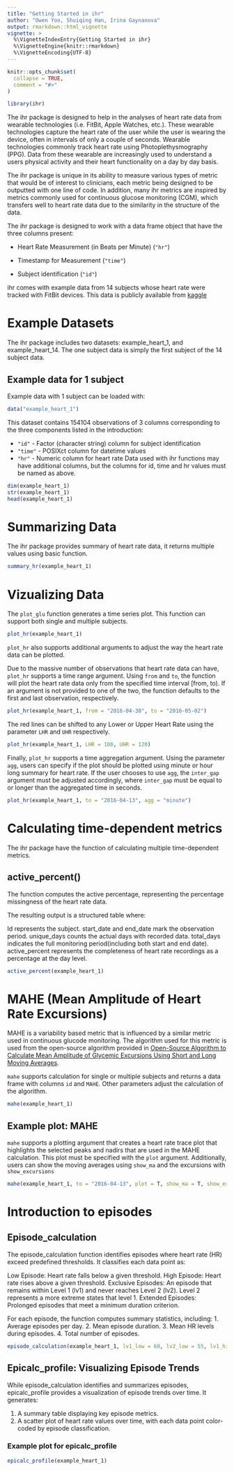 ```yaml
---
title: "Getting Started in ihr"
author: "Owen Yoo, Shuiqing Han, Irina Gaynanova"
output: rmarkdown::html_vignette
vignette: >
  %\VignetteIndexEntry{Getting Started in ihr}
  %\VignetteEngine{knitr::rmarkdown}
  %\VignetteEncoding{UTF-8}
---
```


```r
knitr::opts_chunk$set(
  collapse = TRUE,
  comment = "#>"
)
```

```r
library(ihr)
```

The ihr package is designed to help in the analyses of heart rate data from wearable technologies (i.e. FitBit, Apple Watches, etc.). These wearable technologies capture the heart rate of the user while the user is wearing the device, often in intervals of only a couple of seconds. Wearable technologies commonly track heart rate using Photoplethysmography (PPG). Data from these wearable are increasingly used to understand a users physical activity and their heart functionality on a day by day basis. 

The ihr package is unique in its ability to measure various types of metric that would be of interest to clinicians, each metric being designed to be outputted with one line of code. In addition, many ihr metrics are inspired by metrics commonly used for continuous glucose monitoring (CGM), which transfers well to heart rate  data due to the similarity in the structure of the data.

The ihr package is designed to work with a data frame object that have the three columns present:

* Heart Rate Measurement (in Beats per Minute) (`"hr"`)

* Timestamp for Measurement (`"time"`)

* Subject identification (`"id"`)

ihr comes with example data from 14 subjects whose heart rate were tracked with FitBit devices. This data is publicly available from [kaggle](https://www.kaggle.com/datasets/arashnic/fitbit/versions/1/data)

# Example Datasets
The ihr package includes two datasets: example_heart_1, and example_heart_14. The one subject data is simply the first subject of the 14 subject data. 

## Example data for 1 subject

Example data with 1 subject can be loaded with:

```r
data("example_heart_1")
```
  
This dataset contains 154104 observations of 3 columns corresponding to the three components listed in the introduction:

* `"id"` - Factor (character string) column for subject identification
* `"time"` - POSIXct column for datetime values
* `"hr"` - Numeric column for heart rate
Data used with ihr functions may have additional columns, but the columns for id, time and hr values must be named as above.

```r
dim(example_heart_1)
str(example_heart_1)
head(example_heart_1)
```

# Summarizing Data

The ihr package provides summary of heart rate data, it returns multiple values using basic function.

```r
summary_hr(example_heart_1)
```

# Vizualizing Data

The `plot_glu` function generates a time series plot. This function can support both single and multiple subjects.

```r
plot_hr(example_heart_1)
```

`plot_hr` also supports additional arguments to adjust the way the heart rate data can be plotted. 

Due to the massive number of observations that heart rate data can have, `plot_hr` supports a time range argument. Using `from` and `to`, the function will plot the heart rate data only from the specified time interval [from, to). If an argument is not provided to one of the two, the function defaults to the first and last observation, respectively. 

```r
plot_hr(example_heart_1, from = "2016-04-30", to = "2016-05-02")
```

The red lines can be shifted to any Lower or Upper Heart Rate using the parameter `LHR` and `UHR` respectively.

```r
plot_hr(example_heart_1, LHR = 100, UHR = 120)
```

Finally, `plot_hr` supports a time aggregation argument. Using the parameter `agg`, users can specify if the plot should be plotted using minute or hour long summary for heart rate. If the user chooses to use `agg`, the `inter_gap` argument must be adjusted accordingly, where `inter_gap` must be equal to or longer than the aggregated time in seconds.

```r
plot_hr(example_heart_1, to = "2016-04-13", agg = "minute")
```

# Calculating time-dependent metrics

The ihr package have the function of calculating multiple time-dependent metrics.

## active_percent()

The function computes the active percentage, representing the percentage missingness of the heart rate data. 

The resulting output is a structured table where:

Id represents the subject.
start_date and end_date mark the observation period.
unique_days counts the actual days with recorded data.
total_days indicates the full monitoring period(including both start and end date).
active_percent represents the completeness of heart rate recordings as a percentage at the day level.

```r
active_percent(example_heart_1)
```

# MAHE (Mean Amplitude of Heart Rate Excursions)

MAHE is a variability based metric that is influenced by a similar metric used in continuous glucode monitoring. The algorithm used for this metric is used from the open-source algorithm provided in [Open-Source Algorithm to Calculate Mean Amplitude of Glycemic Excursions Using Short and Long Moving Averages](https://journals.sagepub.com/doi/10.1177/19322968211061165).

`mahe` supports calculation for single or multiple subjects and returns a data frame with columns `id` and `MAHE`. Other parameters adjust the calculation of the algorithm.

```r
mahe(example_heart_1)
```

## Example plot: MAHE

`mahe` supports a plotting argument that creates a heart rate trace plot that highlights the selected peaks and nadirs that are used in the MAHE calculation. This plot must be specified with the `plot` argument. Additionally, users can show the moving averages using `show_ma` and the excursions with `show_excursions`

```r
mahe(example_heart_1, to = "2016-04-13", plot = T, show_ma = T, show_excursions = T)
```

# Introduction to episodes

## Episode_calculation

The episode_calculation function identifies episodes where heart rate (HR) exceed predefined thresholds. It classifies each data point as:

Low Episode: Heart rate falls below a given threshold.
High Episode: Heart rate rises above a given threshold.
Exclusive Episodes: An episode that remains within Level 1 (lv1) and never reaches Level 2 (lv2).
Level 2 represents a more extreme states that level 1.
Extended Episodes: Prolonged episodes that meet a minimum duration criterion.

For each episode, the function computes summary statistics, including:
1. Average episodes per day.
2. Mean episode duration.
3. Mean HR levels during episodes.
4. Total number of episodes.

```r
episode_calculation(example_heart_1, lv1_low = 60, lv2_low = 55, lv1_high = 85, lv2_high = 100, dur_length = 15)
```

## Epicalc_profile: Visualizing Episode Trends

While episode_calculation identifies and summarizes episodes, epicalc_profile provides a visualization of episode trends over time. It generates:

1. A summary table displaying key episode metrics.
2. A scatter plot of heart rate values over time, with each data point color-coded by episode classification.

### Example plot for epicalc_profile

```r
epicalc_profile(example_heart_1)
```

